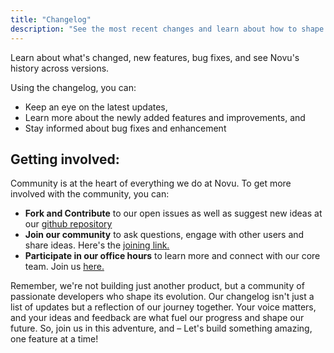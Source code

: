 ```yaml
---
title: "Changelog"
description: "See the most recent changes and learn about how to shape Novu's future"
---
```


<Card title="Novu's Changelog" icon="map" href="https://github.com/novuhq/novu/releases/">
  Learn about what's changed, new features, bug fixes, and see Novu's history across versions.
</Card>

Using the changelog, you can:
- Keep an eye on the latest updates,
- Learn more about the newly added features and improvements, and
- Stay informed about bug fixes and enhancement

## Getting involved:
Community is at the heart of everything we do at Novu. To get more involved with the community, you can:
- **Fork and Contribute** to our open issues as well as suggest new ideas at our [github repository](https://github.com/novuhq/novu)
- **Join our community** to ask questions, engage with other users and share ideas. Here's the [joining link.](https://discord.gg/novu)
- **Participate in our office hours** to learn more and connect with our core team. Join us [here.](https://www.youtube.com/@novuhq/streams)

<Tip>
Remember, we're not building just another product, but a community of passionate developers who shape its evolution. Our changelog isn't just a list of updates but a reflection of our journey together. Your voice matters, and your ideas and feedback are what fuel our progress and shape our future. So, join us in this adventure, and – Let's build something amazing, one feature at a time!
</Tip>